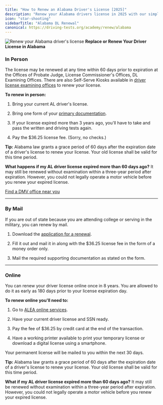```yaml
---
title: "How to Renew an Alabama Driver's License [2025]"
description: "Renew your Alabama drivers license in 2025 with our simple, step-by-step guide. Find all the necessary requirements, forms, fees, and online renewal options to ensure a hassle-free experience. Stay legal and avoid fines - start your renewal process now!"
icon: "star-shooting"
sidebarTitle: "Alabama DL Renewal"
canonical: https://driving-tests.org/academy/renew/alabama
---
```


![Renew your Alabama driver's license](https://driving-tests.org/wp-content/uploads/2024/07/renew-alabama-drivers-license-1.jpg)
**Replace or Renew Your Driver License in Alabama**

### In Person

The license may be renewed at any time within 60 days prior to expiration at the Offices of Probate Judge, License Commissioner's Offices, DL Examining Offices. There are also Self-Serve Kiosks available in [driver license examining offices](https://driving-tests.org/dmv-near-me/alabama-dmv-office-locations/) to renew your license.

**To renew in person:**

1. Bring your current AL driver's license.

2. Bring one form of your [primary documentation](http://dps.alabama.gov/Home/wfContent.aspx?ID=30\&PLH1=plhDriverLicense-DocumentRequirementsAndFees#ID).

3. If your license expired more than 3 years ago, you'll have to take and pass the written and driving tests again.

4. Pay the $36.25 license fee. (Sorry, no checks.)

<Info>**Tip:** Alabama law grants a grace period of 60 days after the expiration date of a driver's license to renew your license. Your old license shall be valid for this time period.</Info>

<Info>**What happens if my AL driver license expired more than 60 days ago?** It may still be renewed without examination within a three-year period after expiration. However, you could not legally operate a motor vehicle before you renew your expired license.</Info>

[Find a DMV office near you](https://driving-tests.org/dmv-near-me/)

***

### By Mail

If you are out of state because you are attending college or serving in the military, you can renew by mail.

1. Download the [application for a renewal](http://dps.alabama.gov/Documents/Forms/DuplicateLicenseRenewal.pdf).

2. Fill it out and mail it in along with the $36.25 license fee in the form of a money order only.

3. Mail the required supporting documentation as stated on the form.

***

### Online

You can renew your driver license online once in 8 years. You are allowed to do it as early as 180 days prior to your license expiration day.

**To renew online you'll need to:**

1. Go to [ALEA online services](https://www.alabamainteractive.org/dl_renewal/welcome.action).

2. Have your current driver license and SSN ready.

3. Pay the fee of $36.25 by credit card at the end of the transaction.

4. Have a working printer available to print your temporary license or download a digital license using a smartphone.

Your permanent license will be mailed to you within the next 30 days.

<Info>**Tip:** Alabama law grants a grace period of 60 days after the expiration date of a driver's license to renew your license. Your old license shall be valid for this time period.</Info>

<Info>**What if my AL driver license expired more than 60 days ago?** It may still be renewed without examination within a three-year period after expiration. However, you could not legally operate a motor vehicle before you renew your expired license.</Info>

<Snippet file="renewal-state-block.mdx" />